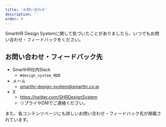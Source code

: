 ```yaml
---
title: 'お問い合わせ'
description: ''
order: 9
---
```


SmartHR Design Systemに関して気づいたことがありましたら、いつでもお問い合わせ・フィードバックをください。

## お問い合わせ・フィードバック先
- SmartHR社内Slack
    -  `#design_system_相談`
- メール
    - smarthr-design-system@smarthr.co.jp
- X
    - https://twitter.com/SHRDesignSystem
    - リプライやDMでご連絡ください。

また、各コンテンツページにも詳しいお問い合わせ・フィードバック先が掲載されています。